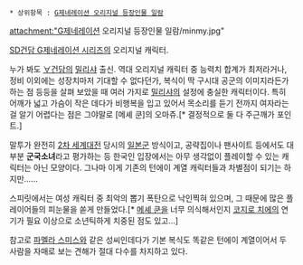  * 상위항목 : [[G제네레이션 오리지널 등장인물 일람]]

attachment:"G제네레이션 오리지널 등장인물 일람/minmy.jpg"

[[SD건담 G제네레이션 시리즈]]의 오리지널 캐릭터.

누가 봐도 [[∀건담]]의 [[밀리샤]] 출신. 역대 오리지널 캐릭터 중 능력치 합계가 최저라거나, 정비 이외에는 성장치마저 기대할 수 없다던가, 복식이 딱 구시대 공군의 이미지라든가 하는 점 등등을 살펴 보았을 때 여러 가지로 [[밀리샤]]의 설정에 충실한 캐릭터이다. 특히 어깨가 넓고 가슴이 작은 데다가 비행복을 입고 있어서 목소리를 듣기 전까지 여자라는 걸 알기 어렵다는 점은 그야말로 [메셰 쿤]의 오마쥬.[* 결정적으로 둘 다 주근깨가 포인트.]

말투가 완전히 [[2차 세계대전]] 당시의 [[일본군]] 방식이고, 공략집이나 팬사이트 등에서도 대부분 '''군국소녀'''라고 평가하는 등 한국인 입장에서는 아무 생각없이 플레이할 수 있는 캐릭터는 아닌 모양이다. 그나마 이게 기존의 턴에이 계열 캐릭터들과 차별점이 되기는 하지만......

스피릿에서는 여성 캐릭터 중 최악의 뽑기 폭탄으로 낙인찍혀 있으며, 그 때문에 많은 플레이어들의 피눈물을 쏟게 만들었다.[* [[메셰 쿤]]을 너무 의식해서인지 [[코지로 치에]]의 연기가 필요 이상으로 소년틱하게 치중된 점도 있고...]

참고로 [[파멜라 스미스]]와 같은 성씨인데다가 기본 복식도 똑같은 턴에이 계열이어서 두 사람을 자매로 보는 견해가 절대 다수를 차지하고 있다.
